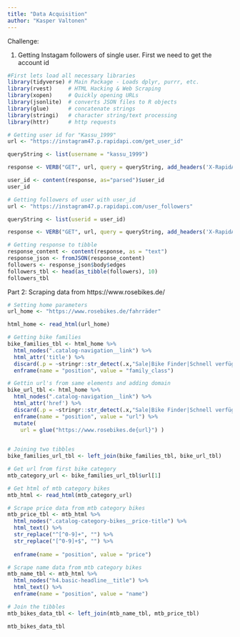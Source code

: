 ```yaml
---
title: "Data Acquisition"
author: "Kasper Valtonen"
---
```


Challenge:

1. Getting Instagam followers of single user. First we need to get the account id
```r
#First lets load all necessary libraries
library(tidyverse) # Main Package - Loads dplyr, purrr, etc.
library(rvest)     # HTML Hacking & Web Scraping
library(xopen)     # Quickly opening URLs
library(jsonlite)  # converts JSON files to R objects
library(glue)      # concatenate strings
library(stringi)   # character string/text processing
library(httr)      # http requests

# Getting user id for "Kassu_1999"
url <- "https://instagram47.p.rapidapi.com/get_user_id"

queryString <- list(username = "kassu_1999")

response <- VERB("GET", url, query = queryString, add_headers('X-RapidAPI-Key' = '7d3612512fmsh3b8eaaed9d17621p163f47jsn474741263db5', 'X-RapidAPI-Host' = 'instagram47.p.rapidapi.com'), content_type("application/octet-stream"))

user_id <- content(response, as="parsed")$user_id
user_id

# Getting followers of user with user_id
url <- "https://instagram47.p.rapidapi.com/user_followers"

queryString <- list(userid = user_id)

response <- VERB("GET", url, query = queryString, add_headers('X-RapidAPI-Key' = '7d3612512fmsh3b8eaaed9d17621p163f47jsn474741263db5', 'X-RapidAPI-Host' = 'instagram47.p.rapidapi.com'), content_type("application/octet-stream"))

# Getting response to tibble
response_content <- content(response, as = "text")
response_json <- fromJSON(response_content)
followers <- response_json$body$edges
followers_tbl <- head(as_tibble(followers), 10)
followers_tbl


```



Part 2: Scraping data from https://www.rosebikes.de/

```r
# Setting home parameters
url_home <- "https://www.rosebikes.de/fahrräder"

html_home <- read_html(url_home)

# Getting bike families
bike_families_tbl <- html_home %>%
  html_nodes(".catalog-navigation__link") %>%
  html_attr('title') %>%
  discard(.p = ~stringr::str_detect(.x,"Sale|Bike Finder|Schnell verfügbare Bikes")) %>%
  enframe(name = "position", value = "family_class")

# Gettin url's from same elements and adding domain
bike_url_tbl <- html_home %>%
  html_nodes(".catalog-navigation__link") %>%
  html_attr('href') %>%
  discard(.p = ~stringr::str_detect(.x,"Sale|Bike Finder|Schnell verfügbare Bikes")) %>%
  enframe(name = "position", value = "url") %>%
  mutate(
    url = glue("https://www.rosebikes.de{url}") )
  

# Joining two tibbles
bike_families_url_tbl <- left_join(bike_families_tbl, bike_url_tbl)

# Get url from first bike category
mtb_category_url <- bike_families_url_tbl$url[1]

# Get html of mtb category bikes
mtb_html <- read_html(mtb_category_url)

# Scrape price data from mtb category bikes
mtb_price_tbl <- mtb_html %>%
  html_nodes(".catalog-category-bikes__price-title") %>%
  html_text() %>%
  str_replace("^[^0-9]+", "") %>%
  str_replace("[^0-9]+$", "") %>%
  
  enframe(name = "position", value = "price")

# Scrape name data from mtb category bikes
mtb_name_tbl <- mtb_html %>%
  html_nodes("h4.basic-headline__title") %>%
  html_text() %>%
  enframe(name = "position", value = "name")

# Join the tibbles
mtb_bikes_data_tbl <- left_join(mtb_name_tbl, mtb_price_tbl)

mtb_bikes_data_tbl

```

